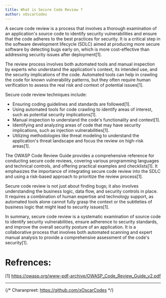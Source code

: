 ```yaml
---
title: What is Secure Code Review ?
author: xOscarCodes 
---
```


A secure code review is a process that involves a thorough examination of an application's source code to identify security vulnerabilities and ensure that the code adheres to the best practices for security. It is a critical step in the software development lifecycle (SDLC) aimed at producing more secure software by detecting bugs early on, which is more cost-effective than addressing security issues after deployment[1].

The review process involves both automated tools and manual inspection by experts who understand the application's context, its intended use, and the security implications of the code. Automated tools can help in crawling the code for known vulnerability patterns, but they often require human verification to assess the real risk and context of potential issues[1].

Secure code review techniques include:

- Ensuring coding guidelines and standards are followed[1].
- Using automated tools for code crawling to identify areas of interest, such as potential security implications[1].
- Manual inspection to understand the code's functionality and context[1].
- Identifying and analyzing areas of code that may have security implications, such as injection vulnerabilities[1].
- Utilizing methodologies like threat modeling to understand the application's threat landscape and focus the review on high-risk areas[1].

The OWASP Code Review Guide provides a comprehensive reference for conducting secure code reviews, covering various programming languages and technical controls, and offering practical examples and checklists[1]. It emphasizes the importance of integrating secure code review into the SDLC and using a risk-based approach to prioritize the review process[1].

Secure code review is not just about finding bugs; it also involves understanding the business logic, data flow, and security controls in place. It requires a combination of human expertise and technology support, as automated tools alone cannot fully grasp the context or the subtleties of business logic that might lead to security issues[1].

In summary, secure code review is a systematic examination of source code to identify security vulnerabilities, ensure adherence to security standards, and improve the overall security posture of an application. It is a collaborative process that involves both automated scanning and expert manual analysis to provide a comprehensive assessment of the code's security[1].

# Refrences:

[1] https://owasp.org/www-pdf-archive/OWASP_Code_Review_Guide_v2.pdf

---

<Footer />

{/* Charanpreet: https://github.com/xOscarCodes */}